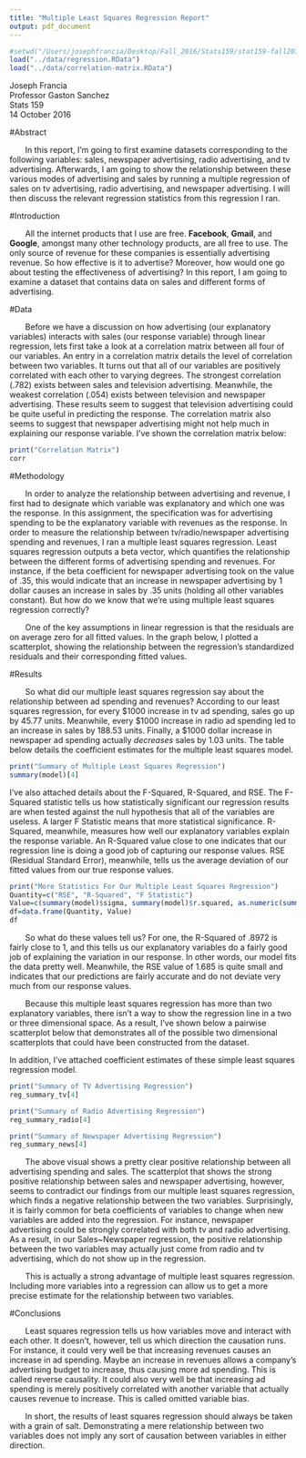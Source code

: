 ```yaml
---
title: "Multiple Least Squares Regression Report"
output: pdf_document
---
```


```r
#setwd("/Users/josephfrancia/Desktop/Fall_2016/Stats159/stat159-fall2016-hw03/report")
load("../data/regression.RData")
load("../data/correlation-matrix.RData")
```

Joseph Francia  
Professor Gaston Sanchez  
Stats 159  
14 October 2016  


#Abstract

&nbsp;&nbsp;&nbsp;&nbsp;&nbsp;&nbsp; In this report, I'm going to first examine datasets corresponding to the following variables: sales, newspaper advertising, radio advertising, and tv advertising. Afterwards, I am going to show the relationship between these various modes of advertising and sales by running a multiple regression of sales on tv advertising, radio advertising, and newspaper advertising. I will then discuss the relevant regression statistics from this regression I ran.  

#Introduction

&nbsp;&nbsp;&nbsp;&nbsp;&nbsp;&nbsp; All the internet products that I use are free. **Facebook**, **Gmail**, and **Google**, amongst many other technology products, are all free to use. The only source of revenue for these companies is essentially advertising revenue. So how effective is it to advertise? Moreover, how would one go about testing the effectiveness of advertising? In this report, I am going to examine a dataset that contains data on sales and different forms of advertising. 

#Data

&nbsp;&nbsp;&nbsp;&nbsp;&nbsp;&nbsp; Before we have a discussion on how advertising (our explanatory variables) interacts with sales (our response variable) through linear regression, lets first take a look at a correlation matrix between all four of our variables. An entry in a correlation matrix details the level of correlation between two variables. It turns out that all of our variables are positively correlated with each other to varying degrees. The strongest correlation (.782) exists between sales and television advertising. Meanwhile, the weakest correlation (.054) exists between television and newspaper advertising. These results seem to suggest that television advertising could be quite useful in predicting the response. The correlation matrix also seems to suggest that newspaper advertising might not help much in explaining our response variable. I've shown the correlation matrix below: 


```r
print("Correlation Matrix")
corr
```


#Methodology

&nbsp;&nbsp;&nbsp;&nbsp;&nbsp;&nbsp; In order to analyze the relationship between advertising and revenue, I first had to designate which variable was explanatory and which one was the response. In this assignment, the specification was for advertising spending to be the explanatory variable with revenues as the response. In order to measure the relationship between tv/radio/newspaper advertising spending and revenues, I ran a multiple least squares regression. Least squares regression outputs a beta vector, which quantifies the relationship between the different forms of advertising spending and revenues. For instance, if the beta coefficient for newspaper advertising took on the value of .35, this would indicate that an increase in newspaper advertising by 1 dollar causes an increase in sales by .35 units (holding all other variables constant). But how do we know that we're using multiple least squares regression correctly?  

&nbsp;&nbsp;&nbsp;&nbsp;&nbsp;&nbsp; One of the key assumptions in linear regression is that the residuals are on average zero for all fitted values. In the graph below, I plotted a scatterplot, showing the relationship between the regression's standardized residuals and their corresponding fitted values.  


\includegraphics[width=600pt, height=300pt]{../images/scale-location-plot.png}


#Results

&nbsp;&nbsp;&nbsp;&nbsp;&nbsp;&nbsp; So what did our multiple least squares regression say about the relationship between ad spending and revenues? According to our least squares regression, for every $1000 increase in tv ad spending, sales go up by 45.77 units. Meanwhile, every $1000 increase in radio ad spending led to an increase in sales by 188.53 units. Finally, a $1000 dollar increase in newspaper ad spending actually *decreases* sales by 1.03 units. The table below details the coefficient estimates for the multiple least squares model. 


```r
print("Summary of Multiple Least Squares Regression")
summary(model)[4]
```


I've also attached details about the F-Squared, R-Squared, and RSE. The F-Squared statistic tells us how statistically significant our regression results are when tested against the null hypothesis that all of the variables are useless. A larger F Statistic means that more statistical significance. R-Squared, meanwhile, measures how well our explanatory variables explain the response variable. An R-Squared value close to one indicates that our regression line is doing a good job of capturing our response values. RSE (Residual Standard Error), meanwhile, tells us the average deviation of our fitted values from our true response values. 

```r
print("More Statistics For Our Multiple Least Squares Regression")
Quantity=c("RSE", "R-Squared", "F Statistic")
Value=c(summary(model)$sigma, summary(model)$r.squared, as.numeric(summary(model)$fstatistic[1]))
df=data.frame(Quantity, Value)
df
```
&nbsp;&nbsp;&nbsp;&nbsp;&nbsp;&nbsp; So what do these values tell us? For one, the R-Squared of .8972 is fairly close to 1, and this tells us our explanatory variables do a fairly good job of explaining the variation in our response. In other words, our model fits the data pretty well. Meanwhile, the RSE value of 1.685 is quite small and indicates that our predictions are fairly accurate and do not deviate very much from our response values. 

&nbsp;&nbsp;&nbsp;&nbsp;&nbsp;&nbsp; Because this multiple least squares regression has more than two explanatory variables, there isn't a way to show the regression line in a two or three dimensional space. As a result, I've shown below a pairwise scatterplot below that demonstrates all of the possible two dimensional scatterplots that could have been constructed from the dataset.

\includegraphics[width=600pt, height=300pt]{../images/scatterplot-matrix.png}


In addition, I've attached coefficient estimates of these simple least squares regression model.

```r
print("Summary of TV Advertising Regression")
reg_summary_tv[4]
```

```r
print("Summary of Radio Advertising Regression")
reg_summary_radio[4]
```

```r
print("Summary of Newspaper Advertising Regression")
reg_summary_news[4]
```


&nbsp;&nbsp;&nbsp;&nbsp;&nbsp;&nbsp; The above visual shows a pretty clear positive relationship between all advertising spending and sales. The scatterplot that shows the strong positive relationship between sales and newspaper advertising, however, seems to contradict our findings from our multiple least squares regression, which finds a negative relationship between the two variables. Surprisingly, it is fairly common for beta coefficients of variables to change when new variables are added into the regression. For instance, newspaper advertising could be strongly correlated with both tv and radio advertising. As a result, in our Sales~Newspaper regression, the positive relationship between the two variables may actually just come from radio and tv advertising, which do not show up in the regression.  

&nbsp;&nbsp;&nbsp;&nbsp;&nbsp;&nbsp; This is actually a strong advantage of multiple least squares regression. Including more variables into a regression can allow us to get a more precise estimate for the relationship between two variables. 

#Conclusions

&nbsp;&nbsp;&nbsp;&nbsp;&nbsp;&nbsp; Least squares regression tells us how variables move and interact with each other. It doesn't, however, tell us which direction the causation runs. For instance, it could very well be that increasing revenues causes an increase in ad spending. Maybe an increase in revenues allows a company's advertising budget to increase, thus causing more ad spending. This is called reverse causality. It could also very well be that increasing ad spending is merely positively correlated with another variable that actually causes revenue to increase. This is called omitted variable bias.  

&nbsp;&nbsp;&nbsp;&nbsp;&nbsp;&nbsp; In short, the results of least squares regression should always be taken with a grain of salt. Demonstrating a mere relationship between two variables does not imply any sort of causation between variables in either direction. 

